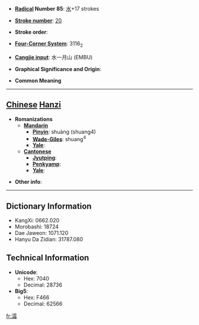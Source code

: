 * '''[[Wiktionary:Chinese radical index| Radical]] Number 85''': [[Wiktionary:Chinese radical index 水|水]]+17 strokes

* '''[[Wiktionary:Chinese total strokes index|Stroke number]]''': [[Wiktionary:Chinese total strokes index 20|20]]

* '''Stroke order''': 

* '''[[Wiktionary:Chinese four corner index|Four-Corner System]]''': 3116<sub>2</sub>

* '''[[Wiktionary:Chinese Cangjie index|Cangjie input]]''': 水一月山 (EMBU)

* '''Graphical Significance and Origin''': 

* '''Common Meaning'''

----

== [[Chinese]] [[Hanzi]] ==

* '''Romanizations'''
** '''[[Mandarin]]'''
*** '''[[Pinyin]]''': shuàng (shuang4)
*** '''[[Wade-Giles]]''': shuang<sup>4</sup>
*** '''[[Yale]]''': 
** '''[[Cantonese]]'''
*** '''[[Jyutping]]''':
*** '''[[Penkyamp]]''': 
*** '''[[Yale]]''': 

* '''Other info''': 

----

== Dictionary Information ==

* KangXi: 0662.020
* Morobashi: 18724
* Dae Jaweon: 1071.120
* Hanyu Da Zidian: 31787.080

== Technical Information ==

* '''Unicode''':
** Hex: 7040
** Decimal: 28736
* '''Big5''':
** Hex: F466
** Decimal: 62566

[[fr:灀]]